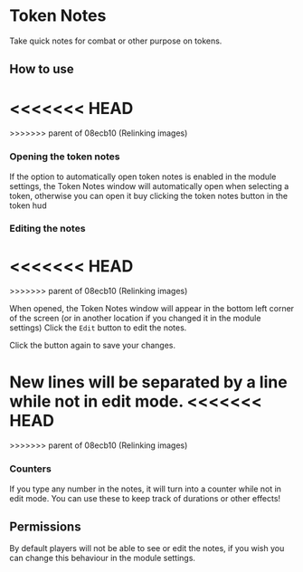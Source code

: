 
# Token Notes

Take quick notes for combat or other purpose on tokens.

## How to use

<<<<<<< HEAD
<ImageButBetter src="/..public/images/Token-Notes/Tnhudbtn.png" alt="Token Notes button in the Token HUD" width={2000} height={2000} className={styles.wikiimage}/>
=======
<ImageButBetter src="/..public/images/Token-Notes/Tnhudbtn.png" alt="Token Notes button in the Token HUD" width={2000} height={2000} className={styles.wikiimage}/>
>>>>>>> parent of 08ecb10 (Relinking images)

### Opening the token notes

If the option to automatically open token notes is enabled in the module
settings, the Token Notes window will automatically open when selecting
a token, otherwise you can open it buy clicking the token notes button
in the token hud

### Editing the notes

<<<<<<< HEAD
<ImageButBetter src="/..public/images/Token-Notes/Tnwindow.png" alt="Token Notes window in the top right position" width={2000} height={2000} className={styles.wikiimage}/>
=======
<ImageButBetter src="/..public/images/Token-Notes/Tnwindow.png" alt="Token Notes window in the top right position" width={2000} height={2000} className={styles.wikiimage}/>
>>>>>>> parent of 08ecb10 (Relinking images)

When opened, the Token
Notes window will appear in the bottom left corner of the screen (or in
another location if you changed it in the module settings)
Click the `Edit` button to edit the notes.

Click the button again to save your changes.

New lines will be separated by a line while not in edit mode.
<<<<<<< HEAD
<ImageButBetter src="/..public/images/Token-Notes/Tnedit.png" alt="Token Notes Edit mode" width={2000} height={2000} className={styles.wikiimagesmall}/>
<ImageButBetter src="/..public/images/Token-Notes/Tnnumbers.png" alt="Number turned into a counter" width={2000} height={2000} className={styles.wikiimagesmall}/>
=======
<ImageButBetter src="/..public/images/Token-Notes/Tnedit.png" alt="Token Notes Edit mode" width={2000} height={2000} className={styles.wikiimagesmall}/>
<ImageButBetter src="/..public/images/Token-Notes/Tnnumbers.png" alt="Number turned into a counter" width={2000} height={2000} className={styles.wikiimagesmall}/>
>>>>>>> parent of 08ecb10 (Relinking images)

### Counters

If you type any number in the notes, it
will turn into a counter while not in edit mode. You can use these to
keep track of durations or other effects\!

## Permissions

By default players will not be able to see or edit the notes, if you
wish you can change this behaviour in the module settings.
